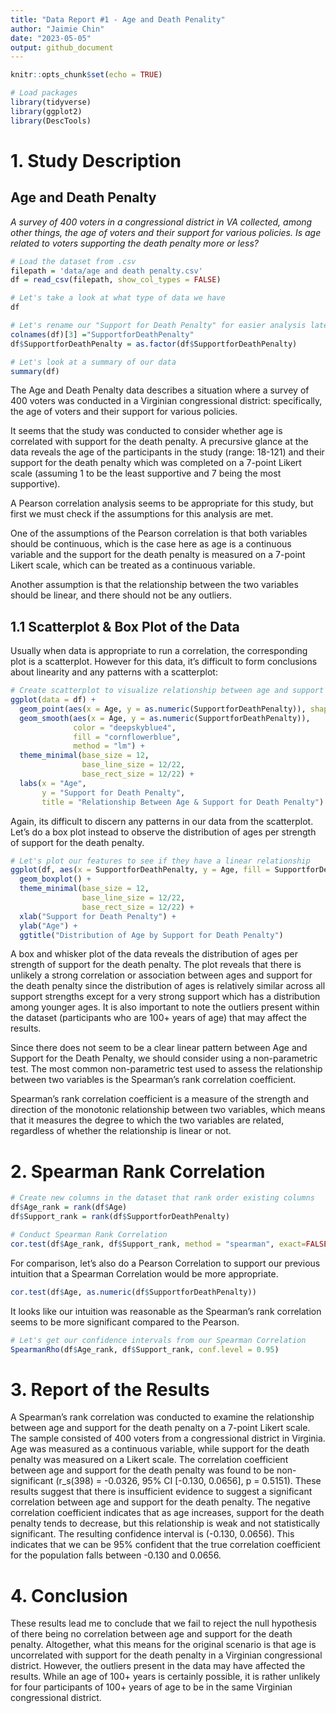 ```yaml
---
title: "Data Report #1 - Age and Death Penality"
author: "Jaimie Chin"
date: "2023-05-05"
output: github_document
---
```


```r
knitr::opts_chunk$set(echo = TRUE)
```

```r
# Load packages 
library(tidyverse)
library(ggplot2)
library(DescTools)
```

# 1. Study Description 

## Age and Death Penalty

*A survey of 400 voters in a congressional district in VA collected, among other things, the age of voters and their support for various policies. Is age related to voters supporting the death penalty more or less?*

```r
# Load the dataset from .csv 
filepath = 'data/age and death penalty.csv'
df = read_csv(filepath, show_col_types = FALSE)

# Let's take a look at what type of data we have
df
```
```r
# Let's rename our "Support for Death Penalty" for easier analysis later
colnames(df)[3] ="SupportforDeathPenalty"
df$SupportforDeathPenalty = as.factor(df$SupportforDeathPenalty)
```

```r
# Let's look at a summary of our data 
summary(df)
```

The Age and Death Penalty data describes a situation where a survey of 400 voters was conducted in a Virginian congressional district: specifically, the age of voters and their support for various policies.

It seems that the study was conducted to consider whether age is correlated with support for the death penalty. A precursive glance at the data reveals the age of the participants in the study (range: 18-121) and their support for the death penalty which was completed on a 7-point Likert scale (assuming 1 to be the least supportive and 7 being the most supportive).

A Pearson correlation analysis seems to be appropriate for this study, but first we must check if the assumptions for this analysis are met.

One of the assumptions of the Pearson correlation is that both variables should be continuous, which is the case here as age is a continuous variable and the support for the death penalty is measured on a 7-point Likert scale, which can be treated as a continuous variable.

Another assumption is that the relationship between the two variables should be linear, and there should not be any outliers. 

## 1.1 Scatterplot & Box Plot of the Data

Usually when data is appropriate to run a correlation, the corresponding plot is a scatterplot. However for this data, it's difficult to form conclusions about linearity and any patterns with a scatterplot:

```r
# Create scatterplot to visualize relationship between age and support for the death penalty
ggplot(data = df) + 
  geom_point(aes(x = Age, y = as.numeric(SupportforDeathPenalty)), shape = 22, fill = "dimgray") + 
  geom_smooth(aes(x = Age, y = as.numeric(SupportforDeathPenalty)),
              color = "deepskyblue4",
              fill = "cornflowerblue",
              method = "lm") + 
  theme_minimal(base_size = 12,
                base_line_size = 12/22,
                base_rect_size = 12/22) +
  labs(x = "Age",
       y = "Support for Death Penalty",
       title = "Relationship Between Age & Support for Death Penalty")
```

Again, its difficult to discern any patterns in our data from the scatterplot. Let's do a box plot instead to observe the distribution of ages per strength of support for the death penalty.

```r
# Let's plot our features to see if they have a linear relationship
ggplot(df, aes(x = SupportforDeathPenalty, y = Age, fill = SupportforDeathPenalty)) +
  geom_boxplot() +
  theme_minimal(base_size = 12,
                base_line_size = 12/22,
                base_rect_size = 12/22) +
  xlab("Support for Death Penalty") +
  ylab("Age") +
  ggtitle("Distribution of Age by Support for Death Penalty")
```

A box and whisker plot of the data reveals the distribution of ages per strength of support for the death penalty. The plot reveals that there is unlikely a strong correlation or association between ages and support for the death penalty since the distribution of ages is relatively similar across all support strengths except for a very strong support which has a distribution among younger ages. It is also important to note the outliers present within the dataset (participants who are 100+ years of age) that may affect the results. 

Since there does not seem to be a clear linear pattern between Age and Support for the Death Penalty, we should consider using a non-parametric test. The most common non-parametric test used to assess the relationship between two variables is the Spearman's rank correlation coefficient.

Spearman's rank correlation coefficient is a measure of the strength and direction of the monotonic relationship between two variables, which means that it measures the degree to which the two variables are related, regardless of whether the relationship is linear or not.

# 2. Spearman Rank Correlation
```r
# Create new columns in the dataset that rank order existing columns 
df$Age_rank = rank(df$Age)
df$Support_rank = rank(df$SupportforDeathPenalty)

# Conduct Spearman Rank Correlation
cor.test(df$Age_rank, df$Support_rank, method = "spearman", exact=FALSE)
```

For comparison, let's also do a Pearson Correlation to support our previous intuition that a Spearman Correlation would be more appropriate. 

```r
cor.test(df$Age, as.numeric(df$SupportforDeathPenalty))
```

It looks like our intuition was reasonable as the Spearman's rank correlation seems to be more significant compared to the Pearson. 

```r
# Let's get our confidence intervals from our Spearman Correlation
SpearmanRho(df$Age_rank, df$Support_rank, conf.level = 0.95)
```

# 3. Report of the Results 
A Spearman's rank correlation was conducted to examine the relationship between age and support for the death penalty on a 7-point Likert scale. The sample consisted of 400 voters from a congressional district in Virginia. Age was measured as a continuous variable, while support for the death penalty was measured on a Likert scale. The correlation coefficient between age and support for the death penalty was found to be non-significant (r_s(398) = -0.0326, 95% CI [-0.130, 0.0656], p = 0.5151). These results suggest that there is insufficient evidence to suggest a significant correlation between age and support for the death penalty. The negative correlation coefficient indicates that as age increases, support for the death penalty tends to decrease, but this relationship is weak and not statistically significant. The resulting confidence interval is (-0.130, 0.0656). This indicates that we can be 95% confident that the true correlation coefficient for the population falls between -0.130 and 0.0656.

# 4. Conclusion
These results lead me to conclude that we fail to reject the null hypothesis of there being no correlation between age and support for the death penalty. Altogether, what this means for the original scenario is that age is uncorrelated with support for the death penalty in a Virginian congressional district. However, the outliers present in the data may have affected the results. While an age of 100+ years is certainly possible, it is rather unlikely for four participants of 100+ years of age to be in the same Virginian congressional district.